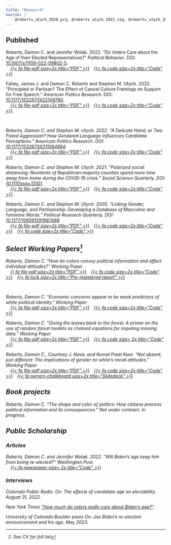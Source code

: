 ---
title: "Research"
nocite: |
    @roberts_utych_2020_prq, @roberts_utych_2021_ssq, @roberts_utych_2021_apr, @fahey_et-al_2022_apr, @roberts_wolak_2022_pb
---

## Published
<p>
    Roberts, Damon C. and Jennifer Wolak. 2022. "Do Voters Care about the Age of their Elected Representatives?" <i>Political Behavior</i>. DOI: <a href="https://doi.org/10.1007/s11109-022-09802-5">10.1007/s11109-022-09802-5</a>.
    <br>
     <i style="padding-left: 1em">[{{< fa file-pdf size=2x title="PDF" >}}](https://link.springer.com/article/10.1007/s11109-022-09802-5)</i><i style="padding-left: 1em">[{{< fa code size=2x title="Code" >}}](https://static-content.springer.com/esm/art%3A10.1007%2Fs11109-022-09802-5/MediaObjects/11109_2022_9802_MOESM1_ESM.docx)</i>
</p>

<p>
    Fahey, James J. and Damon C. Roberts and Stephen M. Utych. 2022. "Principled or Partisan? The Effect of Cancel Culture Framings on Support for Free Speech." <i>American Politics Research</i>. DOI: <a href="https://doi.org/10.1177/1532673X22108760">10.1177/1532673X22108760</a>.
    <br>
    <i style="padding-left: 1em">[{{< fa file-pdf size=2x title="PDF" >}}](https://journals.sagepub.com/doi/abs/10.1177/1532673X221087601)</i><i style="padding-left: 1em">[{{< fa code size=2x title="Code" >}}](https://journals.sagepub.com/doi/suppl/10.1177/1532673X221087601/suppl_file/sj-pdf-1-apr-10.1177_1532673X221087601.pdf)
</p>

<p> 
    Roberts, Damon C. and Stephen M. Utych. 2022. "A Delicate Hand, or Two Fisted Aggression? How Gendered Language Influences Candidate Perceptions." <i>American Politics Research</i>. DOI: <a href="https://doi.org/10.1177/1532673X211064884">10.1177/1532673X211064884</a>.
    <br>
    <i style="padding-left: 1em">[{{< fa file-pdf size=2x title="PDF" >}}](https://journals.sagepub.com/doi/abs/10.1177/1532673X211064884)</i><i style="padding-left: 1em">[{{< fa code size=2x title="Code" >}}](https://doi.org/10.1177/1532673X211064884)</i>
</p>

<p>
    Roberts, Damon C. and Stephen M. Utych. 2021. "Polarized social distancing: Residents of Republican‐majority counties spend more time away from home during the COVID‐19 crisis." <i>Social Science Quarterly</i>. DOI: <a href="https://doi.org/10.1111/ssqu.13101">10.1111/ssqu.13101</a>.
    <br>
    <i style="padding-left: 1em">[{{< fa file-pdf size=2x title="PDF" >}}](https://onlinelibrary.wiley.com/doi/abs/10.1111/ssqu.13101)</i><i style="padding-left: 1em">[{{< fa code size=2x title="Code" >}}](https://onlinelibrary.wiley.com/doi/abs/10.1111/ssqu.13101)</i>
</p>

<p>
    Roberts, Damon C. and Stephen M. Utych. 2020. "Linking Gender, Language, and Partisanship: Developing a Database of Masculine and Feminine Words." <i>Political Research Quarterly</i>. DOI: <a href="https://doi.org/10.1177/106591291987488">10.1177/106591291987488</a>
    <br>
    <i style="padding-left: 1em">[{{< fa file-pdf size=2x title="PDF" >}}](https://journals.sagepub.com/doi/epub/10.1177/1065912919874883)</i><i style="padding-left: 1em">[{{< fa code size=2x title="Code" >}}](https://journals.sagepub.com/doi/suppl/10.1177/1065912919874883/suppl_file/Appendix.7z)</i><i style="padding-left: 1em">[{{< fa code size=2x title="Code" >}}](https://journals.sagepub.com/doi/suppl/10.1177/1065912919874883/suppl_file/Appendix_-_Word_Rating_File.xlsx)</i>
</p>


## Select Working Papers^[See CV for full list]

<p> Roberts, Damon C. "How do colors convey political information and affect individual attitudes?" <i>Working Paper</i>
    <br>
    <i style="padding-left:1em">[{{ fa file-pdf size=2x title="PDF" >}}](https://github.com/DamonCharlesRoberts/color_as_political_information/tree/main/out/)</i><i style="padding-left:1em">[{{< fa code size=2x title="Code" >}}](https://github.com/DamonCharlesRoberts/)</i><i style="padding-left:1em">[{{< fa lock size=2x title="Pre-registered report" >}}](https://osf.io/e9gk8/?view_only=fb816f5dcae84097b7f87e2adfcc4e87)
</p>

<p>
    Roberts, Damon C. "Economic concerns appear to be weak predictors of white political identity." <i>Working Paper</i>
    <br>
    <i style="padding-left: 1em">[{{< fa file-pdf size=2x title="PDF" >}}](https://github.com/DamonCharlesRoberts/white_identity_sources/blob/main/drafts/fa_2022/dcr_white_identity_relative_deprivation_fa_2022.pdf)</i><i style="padding-left: 1em">[{{< fa code size=2x title="Code" >}}](https://github.com/DamonCharlesRoberts/white_identity_sources)</i>
</p>

<p>
    Roberts, Damon C. "Giving the leaves back to the forest: A primer on the use of random forest models as chained equations for imputing missing data." <i>Working Paper</i>
    <br>
    <i style="padding-left: 1em">[{{< fa file-pdf size=2x title="PDF" >}}](https://github.com/DamonCharlesRoberts/mice-imputation-psci/blob/main/drafts/dcr_rf_imputation_draft_spring_2023.pdf)</i><i style="padding-left: 1em">[{{< fa code size= 2x title="Code" >}}](https://github.com/DamonCharlesRoberts/mice-imputation-psci)</i>
</p>

<p>
    Roberts, Damon C., Courtney J. Nava, and Komal Preet Kaur. "Not absent, just different: The implications of gender on white's racial attitudes." <i>Working Paper</i>
    <br>
    <i style="padding-left: 1em">[{{< fa file-pdf size=2x title="PDF" >}}](https://github.com/DamonCharlesRoberts/wid-and-gender/blob/main/drafts/mpsa/KKDCRCJNGenderAndMeasuresOfRacialAttitudesMPSA2023.pdf)</i><i style="padding-left: 1em">[{{< fa code size=2x title="Code" >}}](https://github.com/DamonCharlesRoberts/wid-and-gender/)</i><i style="padding-left: 1em">[{{< fa person-chalkboard size=2x title="Slidedeck" >}}](https://mpsa2023.presentations.damoncroberts.com/#/title-slide)</i>
</p>

## Book projects

Roberts, Damon C. "The shape and color of politics: How citizens process political information and its consequences." <i>Not under contract. In progress.</i>

## Public Scholarship

### Articles

<p>
    Roberts, Damon C. and Jennifer Wolak. 2022. "Will Biden's age keep him from being re-elected?" <i>Washington Post</i>.
    <br>
    <i style="padding-left: 1em">[{{< fa newspaper size= 2x title="Code" >}}](https://www.washingtonpost.com/politics/2022/07/21/biden-trump-president-age-2024-election/)</i>
</p>

### Interviews

<p>
    <i>Colorado Public Radio</i>. On: The effects of candidate age on electability. August 31, 2022.
</p>

<p>
    <i>New York Times</i>  ["How much do voters really care about Biden's age?"](https://t.co/kbAAvAjwUw).
</p>

<p>
    <i>University of Colorado Boulder press</i> On: Joe Biden's re-election announcement and his age. May 2023.
</p>
